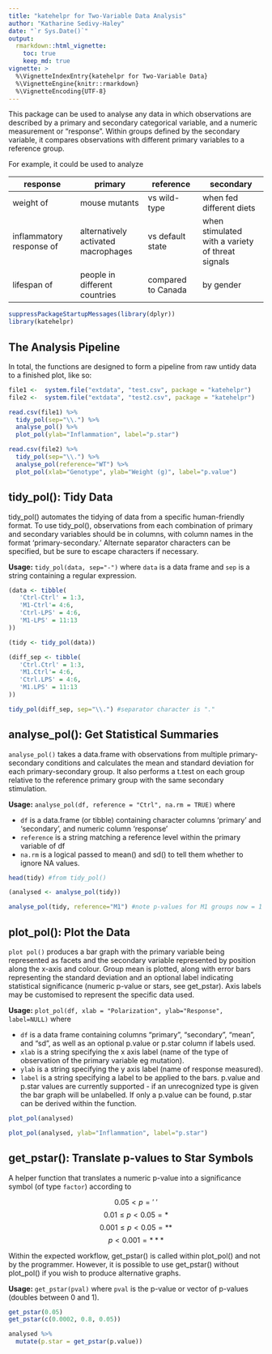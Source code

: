 ```yaml
---
title: "katehelpr for Two-Variable Data Analysis"
author: "Katharine Sedivy-Haley"
date: "`r Sys.Date()`"
output:
  rmarkdown::html_vignette:
    toc: true
    keep_md: true
vignette: >
  %\VignetteIndexEntry{katehelpr for Two-Variable Data}
  %\VignetteEngine{knitr::rmarkdown}
  %\VignetteEncoding{UTF-8}
---
```


This package can be used to analyse any data in which observations are described by a primary and secondary categorical variable, and a numeric measurement or "response". Within groups defined by the secondary variable, it compares observations with different primary variables to a reference group.

For example, it could be used to analyze

| response       | primary        |  reference  | secondary     |
|----------------|----------------|-------------|---------------|
| weight of  |  mouse mutants  | vs wild-type     |  when fed different diets    |
| inflammatory response of  |  alternatively activated macrophages  | vs default state    |  when stimulated with a variety of threat signals    |
| lifespan of  | people in different countries  | compared to Canada    |  by gender    |

```r
suppressPackageStartupMessages(library(dplyr))
library(katehelpr)
```

## The Analysis Pipeline

In total, the functions are designed to form a pipeline from raw untidy data to a finished plot, like so:

```r

file1 <-  system.file("extdata", "test.csv", package = "katehelpr")
file2 <-  system.file("extdata", "test2.csv", package = "katehelpr")

read.csv(file1) %>%
  tidy_pol(sep="\\.") %>%
  analyse_pol() %>%
  plot_pol(ylab="Inflammation", label="p.star")

read.csv(file2) %>%
  tidy_pol(sep="\\.") %>%
  analyse_pol(reference="WT") %>%
  plot_pol(xlab="Genotype", ylab="Weight (g)", label="p.value")
```



## tidy_pol(): Tidy Data

tidy_pol() automates the tidying of data from a specific human-friendly format. To use tidy_pol(), observations from each combination of primary and secondary variables should be in columns, with column names in the format 'primary-secondary.' Alternate separator characters can be specified, but be sure to escape characters if necessary.

**Usage:** `tidy_pol(data, sep="-")` where `data` is a data frame and `sep` is a string containing a regular expression.


```r
(data <- tibble(
   'Ctrl-Ctrl' = 1:3,
   'M1-Ctrl'= 4:6,
   'Ctrl-LPS' = 4:6,
   'M1-LPS' = 11:13
))

(tidy <- tidy_pol(data))

(diff_sep <- tibble(
   'Ctrl.Ctrl' = 1:3,
   'M1.Ctrl'= 4:6,
   'Ctrl.LPS' = 4:6,
   'M1.LPS' = 11:13
))

tidy_pol(diff_sep, sep="\\.") #separator character is "."
```


## analyse_pol(): Get Statistical Summaries

`analyse_pol()` takes a data.frame with observations from multiple primary-secondary conditions and calculates the mean and standard deviation for each primary-secondary group. It also performs a t.test on each group relative to the reference primary group with the same secondary stimulation.

**Usage:** `analyse_pol(df, reference = "Ctrl", na.rm = TRUE)` where

- `df` is a data.frame (or tibble) containing character columns 'primary' and 'secondary', and numeric column 'response'
- `reference` is a string matching a reference level within the primary variable of df
- `na.rm` is a logical passed to mean() and sd() to tell them whether to ignore NA values.

```r
head(tidy) #from tidy_pol()

(analysed <- analyse_pol(tidy))

analyse_pol(tidy, reference="M1") #note p-values for M1 groups now = 1
```

## plot_pol(): Plot the Data

`plot pol()` produces a bar graph with the primary variable being represented as facets and the secondary variable represented by position along the x-axis and colour. Group mean is plotted, along with error bars representing the standard deviation and an optional label indicating statistical significance (numeric p-value or stars, see get_pstar). Axis labels may be customised to represent the specific data used.

**Usage:** `plot_pol(df, xlab = "Polarization", ylab="Response", label=NULL)` where 

- `df` is a data frame containing columns "primary", "secondary", "mean", and "sd", as well as an optional p.value or p.star column if labels used.
- `xlab` is a string specifying the x axis label (name of the type of observation of the primary variable eg mutation).
- `ylab` is a string specifying the y axis label (name of response measured).
- `label` is a string specifying a label to be applied to the bars. p.value and p.star values are currently supported - if an unrecognized type is given the bar graph will be unlabelled. If only a p.value can be found, p.star can be derived within the function. 


```r
plot_pol(analysed)

plot_pol(analysed, ylab="Inflammation", label="p.star")
```


## get_pstar(): Translate p-values to Star Symbols

A helper function that translates a numeric p-value into a significance symbol (of type `factor`) according to

 $$0.05 < p           = '~' $$
 $$0.01 \le p < 0.05  =  *  $$
 $$0.001 \le p < 0.05 = ** $$
 $$p < 0.001          =  ***  $$

Within the expected workflow, get_pstar() is called within plot_pol() and not by the programmer. However, it is possible to use get_pstar() without plot_pol() if you wish to produce alternative graphs.

**Usage:** `get_pstar(pval)` where `pval` is the p-value or vector of p-values (doubles between 0 and 1).

```r
get_pstar(0.05)
get_pstar(c(0.0002, 0.8, 0.05))

analysed %>%
  mutate(p.star = get_pstar(p.value))
```
